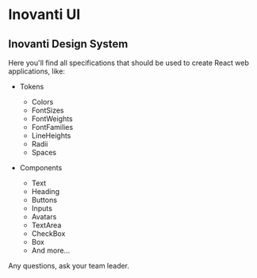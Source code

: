 
<Meta title="Home" />

# Inovanti UI

## Inovanti Design System

Here you'll find all specifications that should be used to create React web applications, like:

- Tokens
    - Colors
    - FontSizes
    - FontWeights
    - FontFamilies
    - LineHeights
    - Radii
    - Spaces

- Components
    - Text
    - Heading
    - Buttons
    - Inputs
    - Avatars
    - TextArea
    - CheckBox
    - Box
    - And more...

Any questions, ask your team leader.

